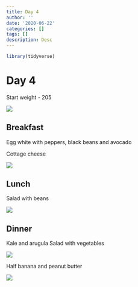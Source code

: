 ```yaml
---
title: Day 4
author: ''
date: '2020-06-22'
categories: []
tags: []
description: Desc
---
```


```r
library(tidyverse)

```

# Day 4

Start weight - 205

![](/img/wt4.jpg)

## Breakfast

Egg white with peppers, black beans and avocado

Cottage cheese

![](/img/breakfast4.jpg)

## Lunch

Salad with beans

![](/img/lunch4.jpg)

## Dinner

Kale and arugula Salad with vegetables 

![](/img/dinner4_1.jpg)

Half banana and peanut butter

![](/img/dinner4_2.jpg)
